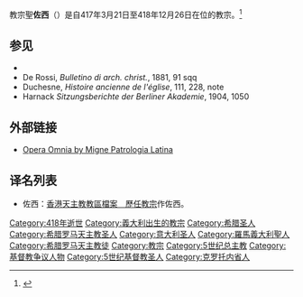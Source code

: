 {{Expand|time=2010-11-27}}
{{NoteTA
|G1=Popes
}}
{{Infobox Christian leader
|type             = Pope
|title=[[羅馬主教|羅馬主教]]
| honorific-prefix = 教宗
| name=聖佐西<br>Sanctus Zosimus PP.
|image=[[File:41-St.Zosimus.jpg|250px]]
|caption = 位於[[城外聖保祿大殿|城外聖保祿大殿]]的教宗佐西圖像
|birth_name=Zosimus
|term_start=417年3月21日
|term_end=418年12月26日
|predecessor=[[教宗依诺增爵一世|教宗諾森一世]]
|successor=[[教宗波尼法爵一世|教宗博義一世]]
|birth_date=（日期不詳）
|birth_place=[[意大利|意大利]][[梅索拉卡|梅索拉卡]]
|death_date={{death date|418|12|26|mf=y}}
|death_place=[[羅馬|羅馬]]
}}
{{Infobox popestyles
|dipstyle = 教宗閣下
|offstyle = 教宗閣下
|relstyle = 聖父
|deathstyle = [[天主教聖人|聖人]]
}}

教宗聖'''佐西'''（{{lang-la|Sanctus Zosimus PP.}}）是自417年3月21日至418年12月26日在位的教宗。<ref name="eb1911">{{cite web| url=http://www.1911encyclopedia.org/Zosimus_(Bishop)| title=Zosimus (Bishop)| author=LoveToKnow Classic Encyclopedia| accessdate=2008-12-22| deadurl=yes| archiveurl=https://web.archive.org/web/20080517014306/http://www.1911encyclopedia.org/Zosimus_%28Bishop%29| archivedate=2008-05-17}}</ref>

== 参见 ==
{{Wikisource1913CatholicEnc|Pope Saint Zosimus}}
* {{1911}}
* De Rossi, ''Bulletino di arch. christ.'', 1881, 91 sqq
* Duchesne, ''Histoire ancienne de l'église'', 111, 228, note
* Harnack ''Sitzungsberichte der Berliner Akademie'', 1904, 1050
{{portalpar|Saints|Gloriole.svg}}
{{Reflist}}

== 外部链接 ==
* [https://web.archive.org/web/20170317132906/http://www.documentacatholicaomnia.eu/01_01_0417-0418-_Zosimus,_Sanctus.html Opera Omnia by Migne Patrologia Latina]

== 译名列表 ==
* 佐西：[https://web.archive.org/web/20051023073732/http://archives.catholic.org.hk/popes/index.htm 香港天主教教區檔案　歷任教宗]作佐西。

{{教宗|[[教宗依诺增爵一世|教宗諾森一世]]|[[教宗波尼法爵一世|教宗博義一世]]|417年－418年}}

{{Popes}}
{{Catholicism}} 
{{History of the Roman Catholic Church}}

{{天主教聖人}}
{{Authority control}}
{{DEFAULTSORT:Zosimus}}

[[Category:418年逝世|Category:418年逝世]]
[[Category:義大利出生的教宗|Category:義大利出生的教宗]]
[[Category:希腊圣人|Category:希腊圣人]]
[[Category:希腊罗马天主教圣人|Category:希腊罗马天主教圣人]]
[[Category:意大利圣人|Category:意大利圣人]]
[[Category:羅馬義大利聖人|Category:羅馬義大利聖人]]
[[Category:希腊罗马天主教徒|Category:希腊罗马天主教徒]]
[[Category:教宗|Category:教宗]]
[[Category:5世纪总主教|Category:5世纪总主教]]
[[Category:基督教争议人物|Category:基督教争议人物]]
[[Category:5世纪基督教圣人|Category:5世纪基督教圣人]]
[[Category:克罗托内省人|Category:克罗托内省人]]